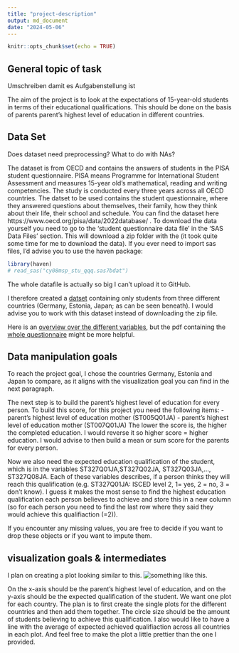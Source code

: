 ```yaml
---
title: "project-description"
output: md_document
date: "2024-05-06"
---
```


```r
knitr::opts_chunk$set(echo = TRUE)
```

## General topic of task
Umschreiben damit es Aufgabenstellung ist

The aim of the project is to look at the expectations of 15-year-old students in terms of their educational qualifications. This should be done on the basis of parents parent's highest level of education in different countries.


## Data Set
Does dataset need preprocessing? What to do with NAs?

The dataset is from OECD and contains the answers of students in the PISA student questionnaire. PISA means Programme for International Student Assessment and measures 15-year old's mathematical, reading and writing competencies. The study is conducted every three years across all OECD countries. The datset to be used contains the student questionnaire, where they answered questions about themselves, their family, how they think about their life, their school and schedule. You can find the dataset here https://www.oecd.org/pisa/data/2022database/ . To download the data yourself you need to go to the 'student questionnaire data file' in the 'SAS Data Files' section. This will download a zip folder with the (it took quite some time for me to download the data). 
If you ever need to import sas files, I'd advise you to use the haven package:

```r
library(haven)
# read_sas("cy08msp_stu_qqq.sas7bdat")
```
The whole datafile is actually so big I can't upload it to GitHub.

I therefore created a [datset](data_PISA.Rdata) containing only students from three different countries (Germany, Estonia, Japan; as can be seen beneath). I would advise you to work with this dataset instead of downloading the zip file.

Here is an [overview over the different variables](Codebook_PISA.SAS), but the pdf containing the [whole questionnaire](Projects/ArleneHohl/Questionnaire.pdf) might be more helpful.

## Data manipulation goals
To reach the project goal, I chose the countries Germany, Estonia and Japan to compare, as it aligns with the visualization goal you can find in the next paragraph.

The next step is to build the parent's highest level of education for every person.
To build this score, for this project you need the following items:
- parent's highest level of education mother (ST005Q01JA)
- parent's highest level of education mother (ST007Q01JA)
The lower the score is, the higher the completed education. I would reverse it so higher score = higher education. I would advise to then build a mean or sum score for the parents for every person. 

Now we also need the expected education qualification of the student, which is in the variables ST327Q01JA,ST327Q02JA, ST327Q03JA,..., ST327Q08JA. Each of these variables describes, if a person thinks they will reach this qualification (e.g. ST327Q01JA: ISCED level 2, 1= yes, 2 = no, 3 = don't know). I guess it makes the most sense to find the highest education qualification each person believes to achieve and store this in a new column (so for each person you need to find the last row where they said they would achieve this qualifiaction (=2)).

If you encounter any missing values, you are free to decide if you want to drop these objects or if you want to impute them.

## visualization goals & intermediates

I plan on creating a plot looking similar to this.
![something like this](plot_idea.png).

On the x-axis should be the parent's highest level of education, and on the y-axis should be the expected qualification of the student. We want one plot for each country. The plan is to first create the single plots for the different countries and then add them together. The circle size should be the amount of students believing to achieve this qualification. I also would like to have a line with the average of expected achieved qualifiaction across all countries in each plot. And feel free to make the plot a little prettier than the one I provided.